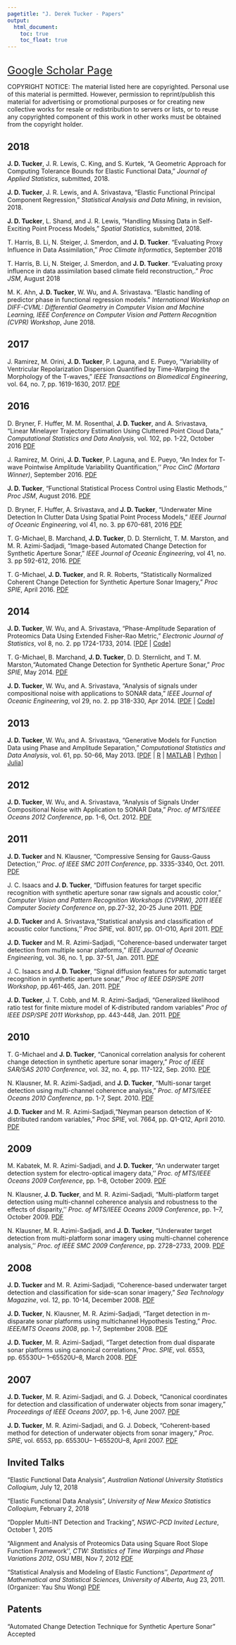 ```yaml
---
pagetitle: "J. Derek Tucker - Papers"
output:
  html_document:
    toc: true
    toc_float: true
---
```


<link rel="stylesheet" href="styles.css" type="text/css" />

<br>
<font size="5">[Google Scholar Page](https://scholar.google.com/citations?user=1jdvTZwAAAAJ&hl=en)</font> 
<br>

COPYRIGHT NOTICE: The material listed here are copyrighted. Personal use of this material is permitted. However, permission to reprint/publish this material for advertising or promotional purposes or for creating new collective works for resale or redistribution to servers or lists, or to reuse any copyrighted component of this work in other works must be obtained from the copyright holder.

## 2018
**J. D. Tucker**, J. R. Lewis, C. King, and S. Kurtek, "A Geometric Approach for Computing Tolerance Bounds for Elastic Functional Data," *Journal of Applied Statistics*, submitted, 2018.

**J. D. Tucker**, J. R. Lewis, and A. Srivastava, "Elastic Functional Principal Component Regression," *Statistical Analysis and Data Mining*, in revision, 2018.

**J. D. Tucker**, L. Shand, and J. R. Lewis, "Handling Missing Data in Self-Exciting Point Process Models," *Spatial Statistics*, submitted, 2018.

T. Harris, B. Li, N. Steiger, J. Smerdon, and **J. D. Tucker**. "Evaluating Proxy Influence in Data Assimilation," *Proc Climate Informatics*, September 2018

T. Harris, B. Li, N. Steiger, J. Smerdon, and **J. D. Tucker**. "Evaluating proxy influence in data assimilation based climate field reconstruction,." *Proc JSM*, August 2018

M. K. Ahn, **J. D. Tucker**, W. Wu, and A. Srivastava. "Elastic handling of predictor phase in functional regression models." *International Workshop on DIFF-CVML: Differential Geometry in Computer Vision and Machine Learning, IEEE Conference on Computer Vision and Pattern Recognition (CVPR) Workshop*, June 2018.

## 2017
J. Ramirez, M. Orini, **J. D. Tucker**, P. Laguna, and E. Pueyo, "Variability of Ventricular Repolarization Dispersion Quantified by Time-Warping the Morphology of the T-waves," *IEEE Transactions on Biomedical Engineering*, vol. 64, no. 7, pp. 1619-1630, 2017. [PDF](Papers/TBME_Ramirez.pdf)

## 2016
D. Bryner, F. Huffer, M. M. Rosenthal, **J. D. Tucker**, and A. Srivastava, "Linear Minelayer Trajectory Estimation Using Cluttered Point Cloud Data," *Computational Statistics and Data Analysis*, vol. 102, pp. 1-22, October 2016 [PDF](Papers/darshan_csda_2016.pdf)

J. Ramirez, M. Orini, **J. D. Tucker**, P. Laguna, and E. Pueyo, "An Index for T‐wave Pointwise Amplitude Variability Quantification,'' *Proc CinC (Mortara Winner)*, September 2016. [PDF](Papers/CINC16.pdf)

**J. D. Tucker**, "Functional Statistical Process Control using Elastic Methods,'' *Proc JSM*, August 2016. [PDF](Papers/JSM16.pdf)

D. Bryner, F. Huffer, A. Srivastava, and **J. D. Tucker**, "Underwater Mine Detection In Clutter Data Using Spatial Point Process Models," *IEEE Journal of Oceanic Engineering*, vol 41, no. 3. pp 670-681, 2016 [PDF](Papers/JOE-07398189.pdf)

T. G-Michael, B. Marchand, **J. D. Tucker**, D. D. Sternlicht, T. M. Marston, and M. R. Azimi-Sadjadi, "Image-based Automated Change Detection for Synthetic Aperture Sonar," *IEEE Journal of Oceanic Engineering*, vol 41, no. 3. pp 592-612, 2016. [PDF](Papers/JOE-07323881.pdf)

T. G-Michael, **J. D. Tucker**, and R. R. Roberts, "Statistically Normalized Coherent Change Detection for Synthetic Aperture Sonar Imagery," *Proc SPIE*, April 2016. [PDF](Papers/SPIE16.pdf)

## 2014
**J. D. Tucker**, W. Wu, and A. Srivastava, "Phase-Amplitude Separation of Proteomics Data Using Extended Fisher-Rao Metric," *Electronic Journal of Statistics*, vol 8, no. 2. pp 1724-1733, 2014. [[PDF](Papers/euclid.ejs.1414588155.pdf) | [Code](https://cran.r-project.org/web/packages/fdasrvf/index.html)]

T. G-Michael, B. Marchand, **J. D. Tucker**, D. D. Sternlicht, and T. M. Marston,"Automated Change Detection for Synthetic Aperture Sonar," *Proc SPIE*, May 2014. [PDF](Papers/spie14.pdf)

**J. D. Tucker**, W. Wu, and A. Srivastava, "Analysis of signals under compositional noise with applications to SONAR data," *IEEE Journal of Oceanic Engineering*, vol 29, no. 2. pp 318-330, Apr 2014. [[PDF](Papers/IEEEJOE_AC.pdf) | [Code](https://cran.r-project.org/web/packages/fdasrvf/index.html)]

## 2013
**J. D. Tucker**, W. Wu, and A. Srivastava, "Generative Models for Function Data using Phase and Amplitude Separation," *Computational Statistics and Data Analysis*, vol. 61, pp. 50-66, May 2013. [[PDF](Papers/CSDA_PCA_12.pdf)
| [R](https://cran.r-project.org/web/packages/fdasrvf/index.html)
| [MATLAB](https://github.com/jdtuck/fdasrvf_MATLAB)
| [Python](https://github.com/jdtuck/fdasrsf_python)
| [Julia](https://github.com/jdtuck/ElasticFDA.jl)]

## 2012
**J. D. Tucker**, W. Wu, and A. Srivastava, "Analysis of Signals Under Compositional Noise with Application to SONAR Data," *Proc. of MTS/IEEE Oceans 2012 Conference*, pp. 1-6, Oct. 2012. [PDF](Papers/Oceans12.pdf)

## 2011
**J. D. Tucker** and N. Klausner, "Compressive Sensing for Gauss-Gauss Detection,'' *Proc. of IEEE SMC 2011 Conference*, pp. 3335-3340, Oct. 2011. [PDF](Papers/SMC11.pdf)

J. C. Isaacs and **J. D. Tucker**, "Diffusion features for target specific recognition with synthetic aperture sonar raw signals and acoustic color," *Computer Vision and Pattern Recognition Workshops (CVPRW), 2011 IEEE Computer Society Conference on*, pp.27-32, 20-25 June 2011. [PDF](Papers/CVPR11.pdf)

**J. D. Tucker** and A. Srivastava,"Statistical analysis and classification of acoustic color functions,'' *Proc SPIE*, vol. 8017, pp. O1-O10, April 2011. [PDF](Papers/SPIE11.pdf)

**J. D. Tucker** and M. R. Azimi-Sadjadi, "Coherence-based underwater target detection from multiple sonar platforms," *IEEE Journal of Oceanic Engineering*, vol. 36, no. 1, pp. 37-51, Jan. 2011. [PDF](Papers/JOE11.pdf)

J. C. Isaacs and **J. D. Tucker**, "Signal diffusion features for automatic target recognition in synthetic aperture sonar," *Proc of IEEE DSP/SPE 2011 Workshop*, pp.461-465, Jan. 2011. [PDF](Papers/DSPE11-2.pdf)

**J. D. Tucker**, J. T. Cobb, and M. R. Azimi-Sadjadi, "Generalized likelihood ratio test for finite mixture model of K-distributed random variables" *Proc of IEEE DSP/SPE 2011 Workshop*, pp. 443-448, Jan. 2011. [PDF](Papers/DSPE11.pdf)

## 2010
T. G-Michael and **J. D. Tucker**, "Canonical correlation analysis for coherent change detection in synthetic aperture sonar imagery," *Proc of IEEE SAR/SAS 2010 Conference*, vol. 32, no. 4, pp. 117-122, Sep. 2010. [PDF](Papers/CCA_SAS-CCD.pdf)

N. Klausner, M. R. Azimi-Sadjadi, and **J. D. Tucker**, "Multi-sonar target detection using multi-channel coherence analysis," *Proc. of MTS/IEEE Oceans 2010 Conference*, pp. 1-7, Sept. 2010. [PDF](Papers/Oecans10.pdf)

**J. D. Tucker** and M. R. Azimi-Sadjadi,"Neyman pearson detection of K-distributed random variables," *Proc SPIE*, vol. 7664, pp. Q1-Q12, April 2010. [PDF](Papers/SPIE10.pdf)

## 2009
M. Kabatek, M. R. Azimi-Sadjadi, and **J. D. Tucker**, "An underwater target detection system for electro-optical imagery data,'' *Proc. of MTS/IEEE Oceans 2009 Conference*, pp. 1–8, October 2009. [PDF](Papers/Oceans09-EO.pdf)

N. Klausner, **J. D. Tucker**, and M. R. Azimi-Sadjadi, "Multi-platform target detection using multi-channel coherence analysis and robustness to the effects of disparity,'' *Proc. of MTS/IEEE Oceans 2009 Conference*, pp. 1–7, October 2009. [PDF](Papers/Oceans09.pdf)

N. Klausner, M. R. Azimi-Sadjadi, and **J. D. Tucker**, "Underwater target detection from multi-platform sonar imagery using multi-channel coherence analysis,'' *Proc. of IEEE SMC 2009 Conference*, pp. 2728–2733, 2009. [PDF](Papers/SMC09.pdf)

## 2008
**J. D. Tucker** and M. R. Azimi-Sadjadi, "Coherence-based underwater target detection and classification for side-scan sonar imagery," *Sea Technology Magazine*, vol. 12, pp. 10-14, December 2008. [PDF](Papers/seatechnology08.pdf)

**J. D. Tucker**, N. Klausner, M. R. Azimi-Sadjadi, "Target detection in m-disparate sonar platforms using multichannel Hypothesis Testing," *Proc. IEEE/MTS Oceans 2008*, pp. 1-7, September 2008. [PDF](Papers/oceans08.pdf)

**J. D. Tucker**, M. R. Azimi-Sadjadi, "Target detection from dual disparate sonar platforms using canonical correlations," *Proc. SPIE*, vol. 6553, pp. 65530U– 1–65520U–8, March 2008. [PDF](Papers/spie08.pdf)

## 2007
**J. D. Tucker**, M. R. Azimi-Sadjadi, and G. J. Dobeck, "Canonical coordinates for detection and classification of underwater objects from sonar imagery," *Proceedings of IEEE Oceans 2007*, pp. 1-6, June 2007. [PDF](Papers/oceans07.pdf)

**J. D. Tucker**, M. R. Azimi-Sadjadi, and G. J. Dobeck, "Coherent-based method for detection of underwater objects from sonar imagery," *Proc. SPIE*, vol. 6553, pp. 65530U– 1–65520U–8, April 2007. [PDF](Papers/spie07.pdf)

## Invited Talks
"Elastic Functional Data Analysis", *Australian National University Statistics Colloqium*, July 12, 2018

"Elastic Functional Data Analysis", *University of New Mexico Statistics Colloqium*, February 2, 2018

"Doppler Multi-INT Detection and Tracking", *NSWC-PCD Invited Lecture*, October 1, 2015 

"Alignment and Analysis of Proteomics Data using Square Root Slope Function Framework'', *CTW: Statistics of Time Warpings and Phase Variations 2012*, OSU MBI, Nov 7, 2012 [PDF](Presentations/MBI2012_Tucker.pdf)

"Statistical Analysis and Modeling of Elastic Functions'', *Department of Mathematical and Statistical Sciences, University of Alberta*, Aug 23, 2011. (Organizer: Yau Shu Wong) [PDF](Presentations/UA-Function_Warping.pdf)

## Patents
"Automated Change Detection Technique for Synthetic Aperture Sonar" Accepted
